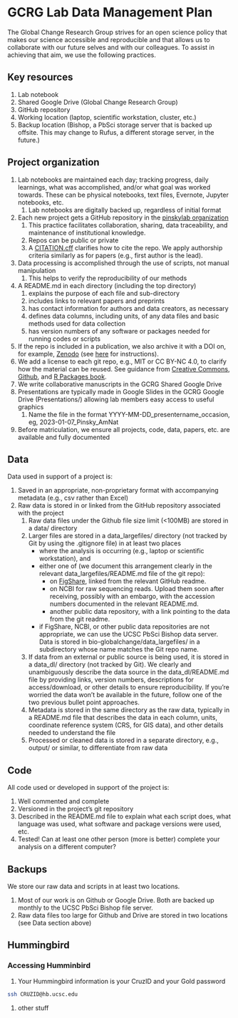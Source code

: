 # GCRG Lab Data Management Plan

The Global Change Research Group strives for an open science policy that makes our science accessible and reproducible and that allows us to collaborate with our future selves and with our colleagues. To assist in achieving that aim, we use the following practices.


## Key resources
1. Lab notebook
1. Shared Google Drive (Global Change Research Group)
1. GitHub repository
1. Working location (laptop, scientific workstation, cluster, etc.)
1. Backup location (Bishop, a PbSci storage server that is backed up offsite. This may change to Rufus, a different storage server, in the future.)

## Project organization

1. Lab notebooks are maintained each day; tracking progress, daily learnings, what was accomplished, and/or what goal was worked towards. These can be physical notebooks, text files, Evernote, Jupyter notebooks, etc.
   1. Lab notebooks are digitally backed up, regardless of initial format

1. Each new project gets a GitHub repository in the [pinskylab organization](https://github.com/pinskylab)
   1. This practice facilitates collaboration, sharing, data traceability, and maintenance of institutional knowledge.
   1. Repos can be public or private
   2. A [CITATION.cff](https://docs.github.com/en/repositories/managing-your-repositorys-settings-and-features/customizing-your-repository/about-citation-files) clarifies how to cite the repo. We apply authorship criteria similarly as for papers (e.g., first author is the lead).
1. Data processing is accomplished through the use of scripts, not manual manipulation
   1. This helps to verify the reproducibility of our methods
1. A README.md in each directory (including the top directory) 
   1. explains the purpose of each file and sub-directory
   1. includes links to relevant papers and preprints
   1. has contact information for authors and data creators, as necessary
   1. defines data columns, including units, of any data files and basic methods used for data collection
   1. has version numbers of any software or packages needed for running codes or scripts
1. If the repo is included in a publication, we also archive it with a DOI on, for example, [Zenodo](https://www.zenodo.org) (see [here](https://github.com/pinskylab/pinskylab_methods/blob/master/cookbook.md#archiving-a-git-repo-with-zenodo-for-a-publication) for instructions).
2. We add a license to each git repo, e.g., MIT or CC BY-NC 4.0, to clarify how the material can be reused. See guidance from [Creative Commons](https://creativecommons.org/share-your-work/cclicenses/), [Github](https://docs.github.com/en/repositories/managing-your-repositorys-settings-and-features/customizing-your-repository/licensing-a-repository), and [R Packages book](https://r-pkgs.org/license.html#code-you-write).
3. We write collaborative manuscripts in the GCRG Shared Google Drive
4. Presentations are typically made in Google Slides in the GCRG Google Drive (Presentations/) allowing lab members easy access to useful graphics
   1. Name the file in the format YYYY-MM-DD_presentername_occasion, eg, 2023-01-07_Pinsky_AmNat
5. Before matriculation, we ensure all projects, code, data, papers, etc. are available and fully documented

## Data
Data used in support of a project is:

1. Saved in an appropriate, non-proprietary format with accompanying metadata (e.g., csv rather than Excel)
1. Raw data is stored in or linked from the GitHub repository associated with the project
   1. Raw data files under the Github file size limit (<100MB) are stored in a data/ directory
   1. Larger files are stored in a data_largefiles/ directory (not tracked by Git by using the .gitignore file) in at least two places 
         - where the analysis is occurring (e.g., laptop or scientific workstation), and
         - either one of (we document this arrangement clearly in the relevant data_largefiles/README.md file of the git repo):
            - on [FigShare](https://figshare.com/), linked from the relevant GitHub readme.
            - on NCBI for raw sequencing reads. Upload them soon after receiving, possibly with an embargo, with the accession numbers documented in the relevant README.md.
            - another public data repository, with a link pointing to the data from the git readme.
        - if FigShare, NCBI, or other public data repositories are not appropriate, we can use the UCSC PbSci Bishop data server. Data is stored in bio-globalchange/data_largefiles/ in a subdirectory whose name matches the Git repo name.
   1. If data from an external or public source is being used, it is stored in a data_dl/ directory (not tracked by Git). We clearly and unambiguously describe the data source in the data_dl/README.md file by providing links, version numbers, descriptions for access/download, or other details to ensure reproducibility. If you're worried the data won't be available in the future, follow one of the two previous bullet point approaches.
   3. Metadata is stored in the same directory as the raw data, typically in a README.md file that describes the data in each column, units, coordinate reference system (CRS, for GIS data), and other details needed to understand the file
   4. Processed or cleaned data is stored in a separate directory, e.g., output/ or similar, to differentiate from raw data


## Code
All code used or developed in support of the project is:

1. Well commented and complete
1. Versioned in the project's git repository
1. Described in the README.md file to explain what each script does, what language was used, what software and package versions were used, etc.
1. Tested! Can at least one other person (more is better) complete your analysis on a different computer?

## Backups
We store our raw data and scripts in at least two locations.

1. Most of our work is on Github or Google Drive. Both are backed up monthly to the UCSC PbSci Bishop file server.
1. Raw data files too large for Github and Drive are stored in two locations (see Data section above)

## Hummingbird

### Accessing Humminbird

1. Your Hummingbird information is your CruzID and your Gold password
```bash
ssh CRUZID@hb.ucsc.edu
```
1. other stuff
